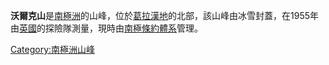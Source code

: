 {{coord|64|49|S|62|1|W|display=title}}

'''沃爾克山'''是[[南極洲|南極洲]]的山峰，位於[[葛拉漢地|葛拉漢地]]的北部，該山峰由冰雪封蓋，在1955年由[[英國|英國]]的探險隊測量，現時由[[南極條約體系|南極條約體系]]管理。

{{DEFAULTSORT:Mount Walker}}
[[Category:南極洲山峰|Category:南極洲山峰]]


{{DancoCoast-geo-stub}}
